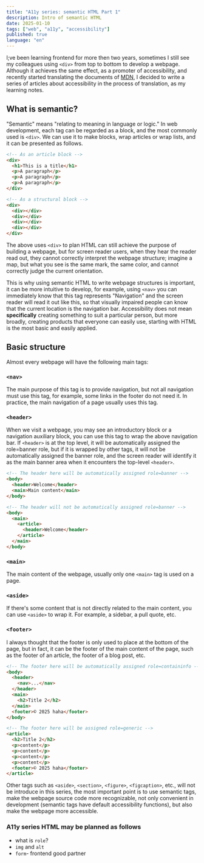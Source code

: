 ```yaml
---
title: "A11y series: semantic HTML Part 1"
description: Intro of semantic HTML
date: 2025-01-10
tags: ["web", "a11y", "accessibility"]
published: true
language: "en"
---
```


I;ve been learning frontend for more then two years, sometimes I still see my colleagues using `<div>` from top to bottom to develop a webpage. Although it achieves the same effect, as a promoter of accessibility, and recently started translating the documents of [MDN](https://developer.mozilla.org/), I decided to write a series of articles about accessibility in the process of translation, as my learning notes.

## What is semantic?

"Semantic" means "relating to meaning in language or logic." In web development, each tag can be regarded as a block, and the most commonly used is `<div>`. We can use it to make blocks, wrap articles or wrap lists, and it can be presented as follows.

```html
<!-- As an article block -->
<div>
  <h1>This is a title</h1>
  <p>A paragraph</p>
  <p>A paragraph</p>
  <p>A paragraph</p>
</div>

<!-- As a structural block -->
<div>
  <div></div>
  <div></div>
  <div></div>
  <div></div>
</div>
```

The above uses `<div>` to plan HTML can still achieve the purpose of building a webpage, but for screen reader users, when they hear the reader read out, they cannot correctly interpret the webpage structure; imagine a map, but what you see is the same mark, the same color, and cannot correctly judge the current orientation.

This is why using semantic HTML to write webpage structures is important, it can be more intuitive to develop, for example, using `<nav>` you can immediately know that this tag represents "Navigation" and the screen reader will read it out like this, so that visually impaired people can know that the current location is the navigation bar. Accessibility does not mean **specifically** creating something to suit a particular person, but more broadly, creating products that everyone can easily use, starting with HTML is the most basic and easily applied.

## Basic structure

Almost every webpage will have the following main tags:

### `<nav>`

The main purpose of this tag is to provide navigation, but not all navigation must use this tag, for example, some links in the footer do not need it. In practice, the main navigation of a page usually uses this tag.

### `<header>`

When we visit a webpage, you may see an introductory block or a navigation auxiliary block, you can use this tag to wrap the above navigation bar. If `<header>` is at the top level, it will be automatically assigned the role=banner role, but if it is wrapped by other tags, it will not be automatically assigned the banner role, and the screen reader will identify it as the main banner area when it encounters the top-level `<header>`.

```html
<!-- The header here will be automatically assigned role=banner -->
<body>
  <header>Welcome</header>
  <main>Main content</main>
</body>

<!-- The header will not be automatically assigned role=banner -->
<body>
  <main>
    <article>
      <header>Welcome</header>
    </article>
  </main>
</body>
```

### `<main>`

The main content of the webpage, usually only one `<main>` tag is used on a page.

### `<aside>`

If there's some content that is not directly related to the main content, you can use `<aside>` to wrap it. For example, a sidebar, a pull quote, etc.

### `<footer>`

I always thought that the footer is only used to place at the bottom of the page, but in fact, it can be the footer of the main content of the page, such as the footer of an article, the footer of a blog post, etc.

```html
<!-- The footer here will be automatically assigned role=containinfo -->
<body>
  <header>
    <nav>...</nav>
  </header>
  <main>
    <h2>Title 2</h2>
  </main>
  <footer>© 2025 haha</footer>
</body>

<!-- The footer here will be assigned role=generic -->
<article>
  <h2>Title 2</h2>
  <p>content</p>
  <p>content</p>
  <p>content</p>
  <p>content</p>
  <footer>© 2025 haha</footer>
</article>
```

Other tags such as `<aside>`, `<section>`, `<figure>`, `<figcaption>`, etc., will not be introduce in this series, the most important point is to use semantic tags, make the webpage source code more recognizable, not only convenient in development (semantic tags have default accessibility functions), but also make the webpage more accessible.

### A11y series HTML may be planned as follows

- what is `role`?
- `img` and `alt`
- `form`- frontend good partner
